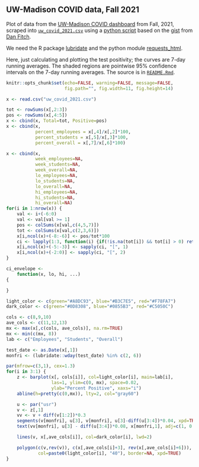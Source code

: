 ## UW-Madison COVID data, Fall 2021

Plot of data from the [UW-Madison COVID
dashboard](https://covidresponse.wisc.edu/dashboard/) from Fall, 2021,
scraped into [`uw_covid_2021.csv`](uw_covid_2021.csv) using a
[python script](https://github.com/kbroman/UWCovid2021/blob/master/scrape_data.py)
based on the
[gist](https://gist.github.com/dgfitch/b6ca1cc61b4795e698cefdf672a90f23)
from [Dan Fitch](https://github.com/dgfitch).

We need the R package [lubridate](https://lubridate.tidyverse.org) and
the python module [requests_html](https://pypi.org/project/requests-html/).

Here, just calculating and plotting the test positivity;
the curves are 7-day running averages.
The shaded regions are pointwise 95% confidence intervals on the 7-day
running averages.
The source is in [`README.Rmd`](https://github.com/kbroman/UWCovid2021/blob/master/README.Rmd).

```r
knitr::opts_chunk$set(echo=FALSE, warning=FALSE, message=FALSE,
                      fig.path="", fig.width=11, fig.height=14)
```


```r
x <- read.csv("uw_covid_2021.csv")

tot <- rowSums(x[,2:3])
pos <- rowSums(x[,4:5])
x <- cbind(x, Total=tot, Positive=pos)
x <- cbind(x,
           percent_employees = x[,4]/x[,2]*100,
           percent_students = x[,5]/x[,3]*100,
           percent_overall = x[,7]/x[,6]*100)

x <- cbind(x,
           week_employees=NA,
           week_students=NA,
           week_overall=NA,
           lo_employees=NA,
           lo_students=NA,
           lo_overall=NA,
           hi_employees=NA,
           hi_students=NA,
           hi_overall=NA)
for(i in 1:nrow(x)) {
    val <- i+(-6:0)
    val <- val[val >= 1]
    pos <- colSums(x[val,c(4,5,7)])
    tot <- colSums(x[val,c(2,3,6)])
    x[i,ncol(x)+(-8:-6)] <- pos/tot*100
    ci <- lapply(1:3, function(i) {if(!is.na(tot[i]) && tot[i] > 0) return(binom.test(pos[i], tot[i])$conf.int*100) else return(c(NA,NA))})
    x[i,ncol(x)+(-5:-3)] <- sapply(ci, "[", 1)
    x[i,ncol(x)+(-2:0)] <- sapply(ci, "[", 2)
}
```

```r
ci_envelope <-
    function(x, lo, hi, ...)
{

}
```


```r
light_color <- c(green="#A8DC93", blue="#B3C7E5", red="#F78FA7")
dark_color <- c(green="#0D8308", blue="#0855B3", red="#C5050C")

cols <- c(8,9,10)
ave_cols <- c(11,12,13)
mx <- max(x[,c(cols, ave_cols)], na.rm=TRUE)
mx <- min(c(mx, 8))
lab <- c("Employees", "Students", "Overall")

test_date <- as.Date(x[,1])
monfri <- (lubridate::wday(test_date) %in% c(2, 6))

par(mfrow=c(3,1), cex=1.3)
for(i in 3:1) {
    z <- barplot(x[, cols[i]], col=light_color[i], main=lab[i],
                 las=1, ylim=c(0, mx), space=0.02,
                 ylab="Percent Positive", xaxs="i")
    abline(h=pretty(c(0,mx)), lty=2, col="gray60")

    u <- par("usr")
    v <- z[,1]
    vv <- v + diff(v[1:2])*0.3
    segments(v[monfri], u[3], v[monfri], u[3]-diff(u[3:4])*0.04, xpd=TRUE)
    text(vv[monfri], u[3] - diff(u[3:4])*0.08, x[monfri,1], adj=c(1, 0.5), srt=45, xpd=TRUE, cex=0.8)

    lines(v, x[,ave_cols[i]], col=dark_color[i], lwd=2)

    polygon(c(v,rev(v)), c(x[,ave_cols[i]+3], rev(x[,ave_cols[i]+6])),
            col=paste0(light_color[i], "40"), border=NA, xpd=TRUE)
}
```
